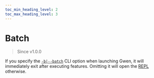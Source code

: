 ```yaml
--- 
toc_min_heading_level: 2
toc_max_heading_level: 3
---
```



# Batch

> Since <Link to="https://github.com/gwen-interpreter/gwen-web/releases/tag/v1.0.0">v1.0.0</Link>

If you specify the [`-b|--batch`](/docs/cli#gwen-cli-options-batch) CLI option when launching Gwen, it will immediately exit after executing features. Omitting it will open the [REPL](/docs/cli/repl) otherwise.

